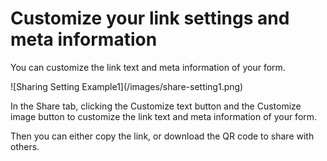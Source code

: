 # Customize your link settings and meta information

You can customize the link text and meta information of your form.

<div className="shadow-2xl mt-12">
  ![Sharing Setting Example1](/images/share-setting1.png)
</div>

In the <span className="text-cyan-500 font-bold bg-cyan-200 px-2 py-1 rounded">Share</span> tab,
clicking the <span className="text-slate-500 font-bold bg-slate-200 px-2 py-1 rounded">Customize text</span> button
and the <span className="text-slate-500 font-bold bg-slate-100 px-2 py-1 rounded">Customize image</span> button
to customize the link text and meta information of your form.

Then you can either copy the link, or download the QR code to share with others.

